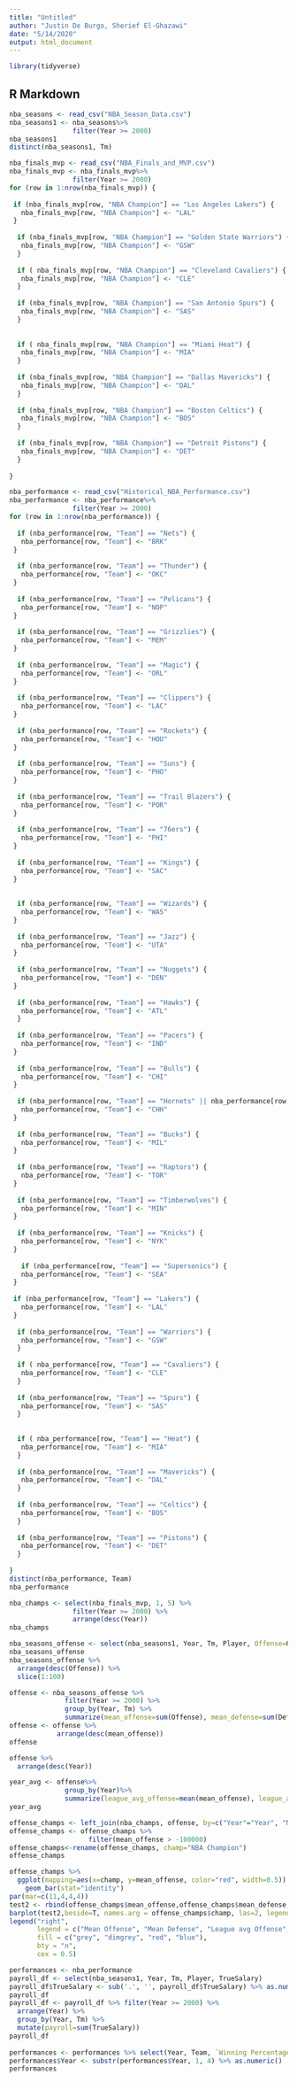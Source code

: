```yaml
---
title: "Untitled"
author: "Justin De Burgo, Sherief El-Ghazawi"
date: "5/14/2020"
output: html_document
---
```




```r
library(tidyverse)
```

## R Markdown


```r
nba_seasons <- read_csv("NBA_Season_Data.csv")
nba_seasons1 <- nba_seasons%>%
                filter(Year >= 2000) 
nba_seasons1
distinct(nba_seasons1, Tm)
```




```r
nba_finals_mvp <- read_csv("NBA_Finals_and_MVP.csv")
nba_finals_mvp <- nba_finals_mvp%>%
                filter(Year >= 2000) 
for (row in 1:nrow(nba_finals_mvp)) {
  
 if (nba_finals_mvp[row, "NBA Champion"] == "Los Angeles Lakers") {
   nba_finals_mvp[row, "NBA Champion"] <- "LAL"
 }
  
  if (nba_finals_mvp[row, "NBA Champion"] == "Golden State Warriors") {
   nba_finals_mvp[row, "NBA Champion"] <- "GSW"
  }
  
  if ( nba_finals_mvp[row, "NBA Champion"] == "Cleveland Cavaliers") {
   nba_finals_mvp[row, "NBA Champion"] <- "CLE"
  }
  
  if (nba_finals_mvp[row, "NBA Champion"] == "San Antonio Spurs") {
   nba_finals_mvp[row, "NBA Champion"] <- "SAS"
  }
  
  
  if ( nba_finals_mvp[row, "NBA Champion"] == "Miami Heat") {
   nba_finals_mvp[row, "NBA Champion"] <- "MIA"
  }
  
  if (nba_finals_mvp[row, "NBA Champion"] == "Dallas Mavericks") {
   nba_finals_mvp[row, "NBA Champion"] <- "DAL"
  }
  
  if (nba_finals_mvp[row, "NBA Champion"] == "Boston Celtics") {
   nba_finals_mvp[row, "NBA Champion"] <- "BOS"
  }
  
  if (nba_finals_mvp[row, "NBA Champion"] == "Detroit Pistons") {
   nba_finals_mvp[row, "NBA Champion"] <- "DET"
  }
  
}
```


```r
nba_performance <- read_csv("Historical_NBA_Performance.csv")
nba_performance <- nba_performance%>%
                filter(Year >= 2000) 
for (row in 1:nrow(nba_performance)) {
  
  if (nba_performance[row, "Team"] == "Nets") {
   nba_performance[row, "Team"] <- "BRK"
 }
  
  if (nba_performance[row, "Team"] == "Thunder") {
   nba_performance[row, "Team"] <- "OKC"
 }
  
  if (nba_performance[row, "Team"] == "Pelicans") {
   nba_performance[row, "Team"] <- "NOP"
 }
  
  if (nba_performance[row, "Team"] == "Grizzlies") {
   nba_performance[row, "Team"] <- "MEM"
 }
  
  if (nba_performance[row, "Team"] == "Magic") {
   nba_performance[row, "Team"] <- "ORL"
 }
  
  if (nba_performance[row, "Team"] == "Clippers") {
   nba_performance[row, "Team"] <- "LAC"
 }
  
  if (nba_performance[row, "Team"] == "Rockets") {
   nba_performance[row, "Team"] <- "HOU"
 }
  
  if (nba_performance[row, "Team"] == "Suns") {
   nba_performance[row, "Team"] <- "PHO"
 }
  
  if (nba_performance[row, "Team"] == "Trail Blazers") {
   nba_performance[row, "Team"] <- "POR"
 }
  
  if (nba_performance[row, "Team"] == "76ers") {
   nba_performance[row, "Team"] <- "PHI"
 }
  
  if (nba_performance[row, "Team"] == "Kings") {
   nba_performance[row, "Team"] <- "SAC"
 }
  
  
  if (nba_performance[row, "Team"] == "Wizards") {
   nba_performance[row, "Team"] <- "WAS"
 }
  
  if (nba_performance[row, "Team"] == "Jazz") {
   nba_performance[row, "Team"] <- "UTA"
 }
  
  if (nba_performance[row, "Team"] == "Nuggets") {
   nba_performance[row, "Team"] <- "DEN"
 }
  
  if (nba_performance[row, "Team"] == "Hawks") {
   nba_performance[row, "Team"] <- "ATL"
  }
  
  if (nba_performance[row, "Team"] == "Pacers") {
   nba_performance[row, "Team"] <- "IND"
 }
  
  if (nba_performance[row, "Team"] == "Bulls") {
   nba_performance[row, "Team"] <- "CHI"
 }
  
  if (nba_performance[row, "Team"] == "Hornets" || nba_performance[row, "Team"] == "Bobcats") {
   nba_performance[row, "Team"] <- "CHH"
 }
  
  if (nba_performance[row, "Team"] == "Bucks") {
   nba_performance[row, "Team"] <- "MIL"
 }
  
  if (nba_performance[row, "Team"] == "Raptors") {
   nba_performance[row, "Team"] <- "TOR"
 }
  
  if (nba_performance[row, "Team"] == "Timberwolves") {
   nba_performance[row, "Team"] <- "MIN"
 }
  
  if (nba_performance[row, "Team"] == "Knicks") {
   nba_performance[row, "Team"] <- "NYK"
 }
  
   if (nba_performance[row, "Team"] == "Supersonics") {
   nba_performance[row, "Team"] <- "SEA"
 }
  
 if (nba_performance[row, "Team"] == "Lakers") {
   nba_performance[row, "Team"] <- "LAL"
 }
  
  if (nba_performance[row, "Team"] == "Warriors") {
   nba_performance[row, "Team"] <- "GSW"
  }
  
  if ( nba_performance[row, "Team"] == "Cavaliers") {
   nba_performance[row, "Team"] <- "CLE"
  }
  
  if (nba_performance[row, "Team"] == "Spurs") {
   nba_performance[row, "Team"] <- "SAS"
  }
  
  
  if ( nba_performance[row, "Team"] == "Heat") {
   nba_performance[row, "Team"] <- "MIA"
  }
  
  if (nba_performance[row, "Team"] == "Mavericks") {
   nba_performance[row, "Team"] <- "DAL"
  }
  
  if (nba_performance[row, "Team"] == "Celtics") {
   nba_performance[row, "Team"] <- "BOS"
  }
  
  if (nba_performance[row, "Team"] == "Pistons") {
   nba_performance[row, "Team"] <- "DET"
  }
  
}
distinct(nba_performance, Team)
nba_performance
```




```r
nba_champs <- select(nba_finals_mvp, 1, 5) %>%
                filter(Year >= 2000) %>%
                arrange(desc(Year))
nba_champs
```


```r
nba_seasons_offense <- select(nba_seasons1, Year, Tm, Player, Offense=Offense_1, Defense = Defense_1)
nba_seasons_offense
nba_seasons_offense %>%
  arrange(desc(Offense)) %>%
  slice(1:100)
```


```r
offense <- nba_seasons_offense %>%
              filter(Year >= 2000) %>%
              group_by(Year, Tm) %>%
              summarize(mean_offense=sum(Offense), mean_defense=sum(Defense))
offense <- offense %>%
            arrange(desc(mean_offense))
offense
```

```r
offense %>%
  arrange(desc(Year)) 
```

```r
year_avg <- offense%>%
              group_by(Year)%>%
              summarize(league_avg_offense=mean(mean_offense), league_avg_defense=mean(mean_defense))
year_avg
```

```r
offense_champs <- left_join(nba_champs, offense, by=c("Year"="Year", "NBA Champion"="Tm"))
offense_champs <- offense_champs %>%
                    filter(mean_offense > -100000)
offense_champs<-rename(offense_champs, champ="NBA Champion")
offense_champs
```


```r
offense_champs %>%
  ggplot(mapping=aes(x=champ, y=mean_offense, color="red", width=0.5)) +
    geom_bar(stat="identity")
par(mar=c(11,4,4,4))
test2 <- rbind(offense_champs$mean_offense,offense_champs$mean_defense, year_avg$league_avg_offense, year_avg$league_avg_defense)
barplot(test2,beside=T, names.arg = offense_champs$champ, las=2, legend = T)
legend("right", 
       legend = c("Mean Offense", "Mean Defense", "League avg Offense", "League avg Defense"), 
       fill = c("grey", "dimgrey", "red", "blue"),
       bty = "n",
       cex = 0.5)
```



```r
performances <- nba_performance
payroll_df <- select(nba_seasons1, Year, Tm, Player, TrueSalary)
payroll_df$TrueSalary <- sub('.', '', payroll_df$TrueSalary) %>% as.numeric()
payroll_df
payroll_df <- payroll_df %>% filter(Year >= 2000) %>% 
  arrange(Year) %>% 
  group_by(Year, Tm) %>% 
  mutate(payroll=sum(TrueSalary))
payroll_df
  
performances <- performances %>% select(Year, Team, `Winning Percentage`) %>% arrange(Year)
performances$Year <- substr(performances$Year, 1, 4) %>% as.numeric()
performances

```







